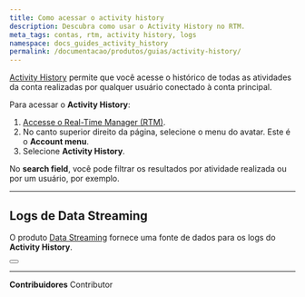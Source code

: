 ```yaml
---
title: Como acessar o activity history
description: Descubra como usar o Activity History no RTM.
meta_tags: contas, rtm, activity history, logs
namespace: docs_guides_activity_history
permalink: /documentacao/produtos/guias/activity-history/
---
```



[Activity History](/pt-br/documentacao/produtos/gestao-de-contas/activity-history/) permite que você acesse o histórico de todas as atividades da conta realizadas por qualquer usuário conectado à conta principal.

Para acessar o **Activity History**:

1. [Accesse o Real-Time Manager (RTM)](https://manager.azion.com/).
2. No canto superior direito da página, selecione o menu do avatar. Este é o **Account menu**.
3. Selecione **Activity History**.

No **search field**, você pode filtrar os resultados por atividade realizada ou por um usuário, por exemplo.

---

## Logs de Data Streaming

O produto [Data Streaming](/pt-br/documentacao/produtos/data-streaming/) fornece uma fonte de dados para os logs do **Activity History**.

<Button href="/pt-br/documentacao/produtos/guias/como-usar-data-streaming/" text="como usar data streaming"></Button>



---


**Contribuidores** <ContributorList>Contributor</ContributorList>
